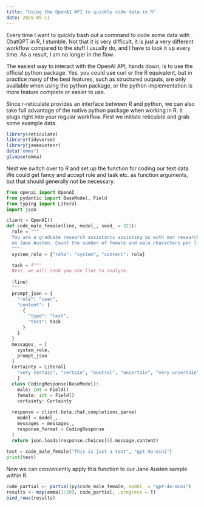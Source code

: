 ```yaml
---
title: "Using the OpenAI API to quickly code data in R"
date: 2025-05-11
---
```


Every time I want to quickly bash out a command to code some data with ChatGPT
in R, I stumble. Not that it is very difficult, it is just a very different 
workflow compared to the stuff I usually do, and I have to look it up every 
time. As a result, I am no longer in the flow.

The easiest way to interact with the OpenAI API, hands down, is to use the 
official python package. Yes, you could use curl or the R equivalent, but in 
practice many of the best features, such as structured outputs, are only 
available when using the python package, or the python implementation is more 
feature complete or easier to use.

Since r-reticulate provides an interface between R and python, we can also take
full advantage of the native python package when working in R. It plugs right 
into your regular workflow. First we initiate reticulate and grab some example
data.

```r
library(reticulate)
library(tidyverse)
library(janeaustenr)
data("emma")
glimpse(emma)
```

Next we switch over to R and set up the function for coding our text data. We
could get fancy and accept role and task etc. as function arguments, but that
should generally not be necessary.

```python
from openai import OpenAI
from pydantic import BaseModel, Field
from typing import Literal
import json

client = OpenAI()
def code_male_female(line, model_, seed_ = 321):
  role = """
  You are a graduate research assistants assisting us with our research project 
  on Jane Austen. Count the number of female and male characters per line.
  """
  system_role = {"role": "system", "content": role}

  task = f"""
  Next, we will send you one line to analyze.
  
  {line}
  """
  prompt_json = {
    "role": "user", 
    "content": [
      {
        "type": "text", 
        "text": task
      }
    ]
  }
  messages_ = [
    system_role, 
    prompt_json
  ]
  Certainty = Literal[
    "very certain", "certain", "neutral", "uncertain", "very uncertain"
    ]
  class CodingResponse(BaseModel):
    male: int = Field()
    female: int = Field()
    certainty: Certainty
    
  response = client.beta.chat.completions.parse(
    model = model_,
    messages = messages_,
    response_format = CodingResponse
  )
  return json.loads(response.choices[0].message.content)
  
test = code_male_female("This is just a text", "gpt-4o-mini")
print(test)
```

Now we can conveniently apply this function to our Jane Austen sample within R.

```r
code_partial <- partial(py$code_male_female, model_ = "gpt-4o-mini")
results <- map(emma[1:20], code_partial, .progress = T)
bind_rows(results)
```


























